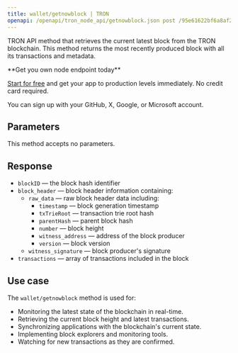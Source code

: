 ---
title: wallet/getnowblock | TRON
openapi: /openapi/tron_node_api/getnowblock.json post /95e61622bf6a8af293978377718e3b77/wallet/getnowblock
---

TRON API method that retrieves the current latest block from the TRON blockchain. This method returns the most recently produced block with all its transactions and metadata.

<Check>
**Get you own node endpoint today**

[Start for free](https://console.chainstack.com/) and get your app to production levels immediately. No credit card required.

You can sign up with your GitHub, X, Google, or Microsoft account.
</Check>


## Parameters

This method accepts no parameters.

## Response

* `blockID` — the block hash identifier
* `block_header` — block header information containing:
  * `raw_data` — raw block header data including:
    * `timestamp` — block generation timestamp
    * `txTrieRoot` — transaction trie root hash
    * `parentHash` — parent block hash
    * `number` — block height
    * `witness_address` — address of the block producer
    * `version` — block version
  * `witness_signature` — block producer's signature
* `transactions` — array of transactions included in the block

## Use case

The `wallet/getnowblock` method is used for:

* Monitoring the latest state of the blockchain in real-time.
* Retrieving the current block height and latest transactions.
* Synchronizing applications with the blockchain's current state.
* Implementing block explorers and monitoring tools.
* Watching for new transactions as they are confirmed.